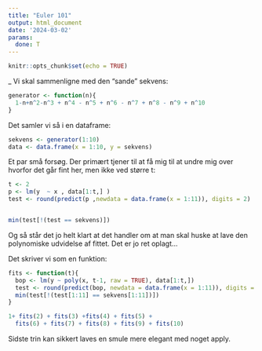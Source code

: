 ```yaml
---
title: "Euler 101"
output: html_document
date: '2024-03-02'
params:
  done: T
---
```


```r
knitr::opts_chunk$set(echo = TRUE)
```
_
Vi skal sammenligne med den "sande" sekvens:

```r
generator <- function(n){
  1-n+n^2-n^3 + n^4 - n^5 + n^6 - n^7 + n^8 - n^9 + n^10
}
```

Det samler vi så i en dataframe:
```r
sekvens <- generator(1:10)
data <- data.frame(x = 1:10, y = sekvens)
```

Et par små forsøg. Der primært tjener til at få mig til at undre mig over
hvorfor det går fint her, men ikke ved større t:
```r
t <- 2
p <- lm(y  ~ x , data[1:t,] )
test <- round(predict(p ,newdata = data.frame(x = 1:11)), digits = 2)


min(test[!(test == sekvens)])


```
Og så står det jo helt klart at det handler om at man skal huske at lave den
polynomiske udvidelse af fittet. Det er jo ret oplagt...

Det skriver vi som en funktion:

```r
fits <- function(t){
  bop <- lm(y ~ poly(x, t-1, raw = TRUE), data[1:t,])
  test <- round(predict(bop, newdata = data.frame(x = 1:11)), digits = 2)
  min(test[!(test[1:11] == sekvens[1:11])])
}
```


```r
1+ fits(2) + fits(3) +fits(4) + fits(5) +
  fits(6) + fits(7) + fits(8) + fits(9) + fits(10)

```

Sidste trin kan sikkert laves en smule mere elegant med noget apply.
